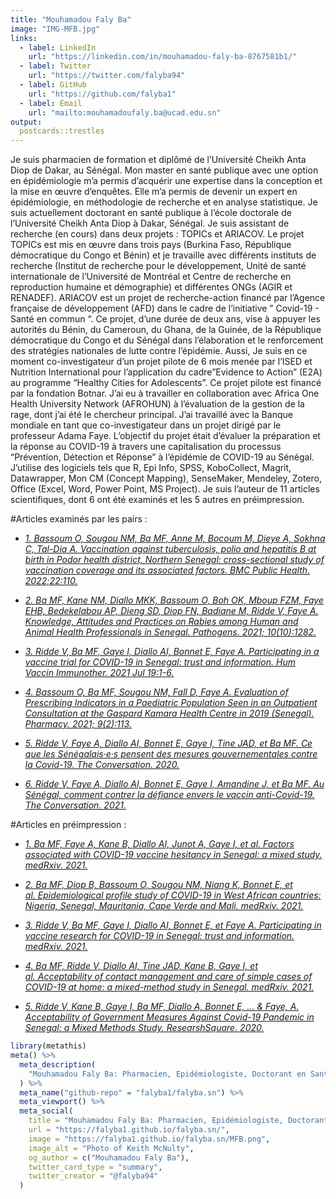 ---
title: "Mouhamadou Faly Ba"
image: "IMG-MFB.jpg"
links:
  - label: LinkedIn
    url: "https://linkedin.com/in/mouhamadou-faly-ba-8767581b1/"
  - label: Twitter
    url: "https://twitter.com/falyba94"
  - label: GitHub
    url: "https://github.com/falyba1"
  - label: Email
    url: "mailto:mouhamadoufaly.ba@ucad.edu.sn"
output:
  postcards::trestles
---

Je suis pharmacien de formation et diplômé de l'Université Cheikh Anta Diop de Dakar, au Sénégal. Mon master en santé publique avec une option en épidémiologie m'a permis d'acquérir une expertise dans la conception et la mise en œuvre d'enquêtes. Elle m'a permis de devenir un expert en épidémiologie, en méthodologie de recherche et en analyse statistique. Je suis actuellement doctorant en santé publique à l'école doctorale de l'Université Cheikh Anta Diop à Dakar, Sénégal. Je suis assistant de recherche (en cours) dans deux projets : TOPICs et ARIACOV. Le projet TOPICs est mis en œuvre dans trois pays (Burkina Faso, République démocratique du Congo et Bénin) et je travaille avec différents instituts de recherche (Institut de recherche pour le développement, Unité de santé internationale de l'Université de Montréal et Centre de recherche en reproduction humaine et démographie) et différentes ONGs (AGIR et RENADEF). ARIACOV est un projet de recherche-action financé par l'Agence française de développement (AFD) dans le cadre de l'initiative " Covid-19 - Santé en commun ". Ce projet, d'une durée de deux ans, vise à appuyer les autorités du Bénin, du Cameroun, du Ghana, de la Guinée, de la République démocratique du Congo et du Sénégal dans l'élaboration et le renforcement des stratégies nationales de lutte contre l'épidémie. Aussi, Je suis en ce moment co-investigateur d'un projet pilote de 6 mois menée par l'ISED et Nutrition International pour l'application du cadre "Evidence to Action" (E2A) au programme "Healthy Cities for Adolescents". Ce projet pilote est financé par la fondation Botnar. J’ai eu à travailler en collaboration avec Africa One Health University Network (AFROHUN) à l'évaluation de la gestion de la rage, dont j’ai été le chercheur principal. J'ai travaillé avec la Banque mondiale en tant que co-investigateur dans un projet dirigé par le professeur Adama Faye. L'objectif du projet était d'évaluer la préparation et la réponse au COVID-19 à travers une capitalisation du processus "Prévention, Détection et Réponse" à l'épidémie de COVID-19 au Sénégal. J'utilise des logiciels tels que R, Epi Info, SPSS, KoboCollect, Magrit, Datawrapper, Mon CM (Concept Mapping), SenseMaker, Mendeley, Zotero, Office (Excel, Word, Power Point, MS Project). Je suis l'auteur de 11 articles scientifiques, dont 6 ont été examinés et les 5 autres en préimpression.


#Articles examinés par les pairs :

- [*1.	Bassoum O, Sougou NM, Ba MF, Anne M, Bocoum M, Dieye A, Sokhna C, Tal-Dia A. Vaccination against tuberculosis, polio and hepatitis B at birth in Podor health district, Northern Senegal: cross-sectional study of vaccination coverage and its associated factors. BMC Public Health. 2022;22:110.*](https://doi.org/10.1186/s12889-022-12535-z)

- [*2.	Ba MF, Kane NM, Diallo MKK, Bassoum O, Boh OK, Mboup FZM, Faye EHB, Bedekelabou AP, Dieng SD, Diop FN, Badiane M, Ridde V, Faye A. Knowledge, Attitudes and Practices on Rabies among Human and Animal Health Professionals in Senegal. Pathogens. 2021; 10(10):1282.*](https://doi.org/10.3390/pathogens10101282)
- [*3.	Ridde V, Ba MF, Gaye I, Diallo AI, Bonnet E, Faye A. Participating in a vaccine trial for COVID-19 in Senegal: trust and information. Hum Vaccin Immunother. 2021 Jul 19:1-6.*](https://doi.org/10.1080/21645515.2021.1951097)

- [*4.	Bassoum O, Ba MF, Sougou NM, Fall D, Faye A. Evaluation of Prescribing Indicators in a Paediatric Population Seen in an Outpatient Consultation at the Gaspard Kamara Health Centre in 2019 (Senegal). Pharmacy. 2021; 9(2):113.*](https://doi.org/10.3390/pharmacy9020113)

- [*5.	Ridde V, Faye A, Diallo AI, Bonnet E, Gaye I, Tine JAD, et Ba MF. Ce que les Sénégalais·e·s pensent des mesures gouvernementales contre la Covid-19. The Conversation. 2020.*](https://theconversation.com/ce-que-les-senegalais-e-s-pensent-des-mesures-gouvernementales-contre-la-covid-19-146037)

- [*6.	Ridde V, Faye A, Diallo AI, Bonnet E, Gaye I, Amandine J, et Ba MF.  Au Sénégal, comment contrer la défiance envers le vaccin anti-Covid-19. The Conversation. 2021.*](https://theconversation.com/au-senegal-comment-contrer-la-defiance-envers-le-vaccin-anti-covid-19-154863)



#Articles en préimpression :
 
- [*1.	Ba MF, Faye A, Kane B, Diallo AI, Junot A, Gaye I, et al. Factors associated with COVID-19 vaccine hesitancy in Senegal: a mixed study. medRxiv. 2021.*](https://doi.org/10.1101/2021.12.20.21267724)

- [*2.	Ba MF, Diop B, Bassoum O, Sougou NM, Niang K, Bonnet E, et al. Epidemiological profile study of COVID-19 in West African countries: Nigeria, Senegal, Mauritania, Cape Verde and Mali. medRxiv. 2021.*](https://doi.org/10.1101/2021.05.31.21258118)

- [*3.	Ridde V, Ba MF, Gaye I, Diallo AI, Bonnet E, et Faye A. Participating in vaccine research for COVID-19 in Senegal: trust and information. medRxiv. 2021.*](https://doi.org/10.1101/10.1101/2021.04.07.21255079)

- [*4.	Ba MF, Ridde V, Diallo AI, Tine JAD, Kane B, Gaye I, et al. Acceptability of contact management and care of simple cases of COVID-19 at home: a mixed-method study in Senegal. medRxiv. 2021.*](https://doi.org/10.1101/2021.03.10.21253266)

- [*5.	Ridde V, Kane B, Gaye I, Ba MF, Diallo A, Bonnet E, ... & Faye, A. Acceptability of Government Measures Against Covid-19 Pandemic in Senegal: a Mixed Methods Study. ResearshSquare. 2020.*](https://doi.org/10.21203/rs.3.rs-131071/v1) 



```{r, echo=FALSE}
library(metathis)
meta() %>%
  meta_description(
    "Mouhamadou Faly Ba: Pharmacien, Epidémiologiste, Doctorant en Santé Publique"
  ) %>% 
  meta_name("github-repo" = "falyba1/falyba.sn") %>% 
  meta_viewport() %>% 
  meta_social(
    title = "Mouhamadou Faly Ba: Pharmacien, Epidémiologiste, Doctorant en Santé Publique",
    url = "https://falyba1.github.io/falyba.sn/",
    image = "https://falyba1.github.io/falyba.sn/MFB.png",
    image_alt = "Photo of Keith McNulty",
    og_author = c("Mouhamadou Faly Ba"),
    twitter_card_type = "summary",
    twitter_creator = "@falyba94"
  )

```

